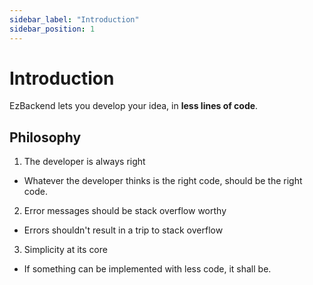 ```yaml
---
sidebar_label: "Introduction"
sidebar_position: 1
---
```


# Introduction

EzBackend lets you develop your idea, in **less lines of code**.

## Philosophy

1. The developer is always right

- Whatever the developer thinks is the right code, should be the right code.

2. Error messages should be stack overflow worthy

- Errors shouldn't result in a trip to stack overflow

3. Simplicity at its core

- If something can be implemented with less code, it shall be.
